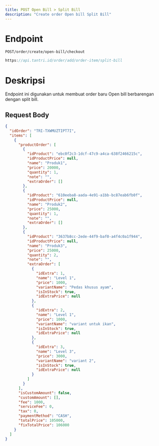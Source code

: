 ```yaml
---
title: POST Open Bill > Split Bill
description: "Create order Open bill Split Bill"
---
```


# Endpoint

`POST/order/create/open-bill/checkout`

```ts
https://api.tantri.id/order/add/order-item/split-bill
```

# Deskripsi

Endpoint ini digunakan untuk membuat order baru Open bill berbarengan dengan split bill.

## Request Body

```json
{
  "idOrder": "TRI-TXWMUZTIPT7I",
  "items": [
    {
      "productOrder": [
        {
          "idProduct": "ebc0f2c3-1dcf-47c9-a4ca-638f2466215c",
          "idProductPrice": null,
          "name": "Produk1",
          "price": 20000,
          "quantity": 1,
          "note": "",
          "extraOrder": []
        },
        {
          "idProduct": "610eeba8-aada-4e91-a1bb-bc87eab6fb0f",
          "idProductPrice": null,
          "name": "Produk2",
          "price": 25000,
          "quantity": 1,
          "note": "",
          "extraOrder": []
        },
        {
          "idProduct": "3637b8cc-2ede-44f9-baf0-a4f4c0a1f944",
          "idProductPrice": null,
          "name": "Produk3",
          "price": 25000,
          "quantity": 2,
          "note": "",
          "extraOrder": [
            {
              "idExtra": 1,
              "name": "Level 1",
              "price": 1000,
              "variantName": "Pedas khusus ayam",
              "isInStock": true,
              "idExtraPrice": null
            },
            {
              "idExtra": 2,
              "name": "Level 1",
              "price": 1000,
              "variantName": "variant untuk ikan",
              "isInStock": true,
              "idExtraPrice": null
            },
            {
              "idExtra": 3,
              "name": "Level 3",
              "price": 3000,
              "variantName": "variant 2",
              "isInStock": true,
              "idExtraPrice": null
            }
          ]
        }
      ],
      "isCustomAmount": false,
      "customAmount": [],
      "fee": 1000,
      "serviceFee": 0,
      "tax": 0,
      "paymentMethod": "CASH",
      "totalPrice": 105000,
      "fixTotalPrice": 106000
    }
  ]
}
```

